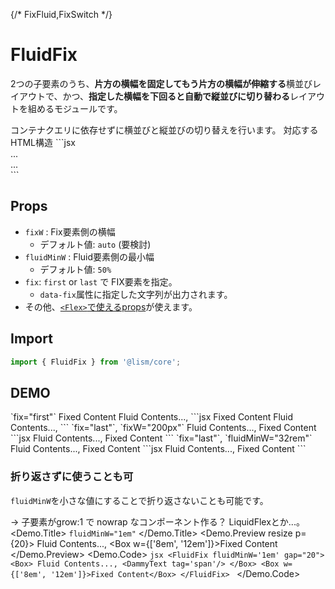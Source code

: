 
{/* FixFluid,FixSwitch */}


# FluidFix

2つの子要素のうち、**片方の横幅を固定してもう片方の横幅が伸縮する**横並びレイアウトで、かつ、**指定した横幅を下回ると自動で縦並びに切り替わる**レイアウトを組めるモジュールです。

<Alert preset="point">
コンテナクエリに依存せずに横並びと縦並びの切り替えを行います。
</Alert>

<Demo>
	<Demo.Title>対応するHTML構造</Demo.Title>
	<Demo.Code>
	```jsx
	<div class="l--fluidFix">
		<div>...</div>
		<div>...</div>
	</div>
	```
	</Demo.Code>
</Demo>


## Props

- `fixW` : Fix要素側の横幅
	- デフォルト値: `auto` (要検討)
- `fluidMinW` : Fluid要素側の最小幅
	- デフォルト値: `50%`
- `fix`: `first` or `last` で FIX要素を指定。
	- `data-fix`属性に指定した文字列が出力されます。
- その他、[`<Flex>`で使えるprops](/docs/components/Flex#props)が使えます。



## Import

```js
import { FluidFix } from '@lism/core';
```

## DEMO

<Demo>
	<Demo.Title>
		`fix="first"`
	</Demo.Title>
	<Demo.Preview resize p={20}>
		<FluidFix fix="first" gap={20} className='has:itemGuide'>
			<Box>Fixed Content</Box>
			<Box>
				Fluid Contents..., <DammyText tag='span'/>
			</Box>
		</FluidFix>
	</Demo.Preview>
	<Demo.Code>
		```jsx
		<FluidFix fix="first" gap={20}>
			<Box>Fixed Content</Box>
			<Box>
				Fluid Contents..., <DammyText tag='span'/>
			</Box>
		</FluidFix>
		```
	</Demo.Code>
</Demo>


<Demo>
	<Demo.Title>
		`fix="last"`, `fixW="200px"`
	</Demo.Title>
	<Demo.Preview resize p={20}>
		<FluidFix fix="last" fixW="200px" gap={20} className='has:itemGuide'>
			<Box>
				Fluid Contents..., <DammyText tag='span'/>
			</Box>
			<Box>Fixed Content</Box>
		</FluidFix>
	</Demo.Preview>
	<Demo.Code>
		```jsx
		<FluidFix fix="first" fixW="200px" gap={20}>
			<Box>
				Fluid Contents..., <DammyText tag='span'/>
			</Box>
			<Box>Fixed Content</Box>
		</FluidFix>
		```
	</Demo.Code>
</Demo>

<Demo>
	<Demo.Title>
		`fix="last"`, `fluidMinW="32rem"`
	</Demo.Title>
	<Demo.Preview resize p={20}>
		<FluidFix fix="last" fluidMinW="32rem" gap={20} className='has:itemGuide'>
			<Box>
				Fluid Contents..., <DammyText tag='span'/>
			</Box>
			<Box>Fixed Content</Box>
		</FluidFix>
	</Demo.Preview>
	<Demo.Code>
		```jsx
		<FluidFix fix="first" fluidMinW="32rem" gap={20}>
			<Box>
				Fluid Contents..., <DammyText tag='span'/>
			</Box>
			<Box>Fixed Content</Box>
		</FluidFix>
		```
	</Demo.Code>
</Demo>


### 折り返さずに使うことも可
`fluidMinW`を小さな値にすることで折り返さないことも可能です。

→ 子要素がgrow:1 で nowrap なコンポーネント作る？ LiquidFlexとか...。
<Demo>
	<Demo.Title>
		`fluidMinW="1em"`
	</Demo.Title>
	<Demo.Preview resize p={20}>
		<FluidFix fluidMinW='1em' gap="20" className='has:itemGuide'>
			<Box>
				Fluid Contents..., <DammyText tag='span'/>
			</Box>
			<Box w={['8em', '12em']}>Fixed Content</Box>
		</FluidFix>
	</Demo.Preview>
	<Demo.Code>
		```jsx
		<FluidFix fluidMinW='1em' gap="20">
			<Box>
				Fluid Contents..., <DammyText tag='span'/>
			</Box>
			<Box w={['8em', '12em']}>Fixed Content</Box>
		</FluidFix>
		```
	</Demo.Code>
</Demo>
